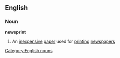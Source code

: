 ==English==
===Noun===
'''newsprint'''
#An [[inexpensive]] [[paper]] used for [[printing]] [[newspaper]]s
[[Category:English nouns]]